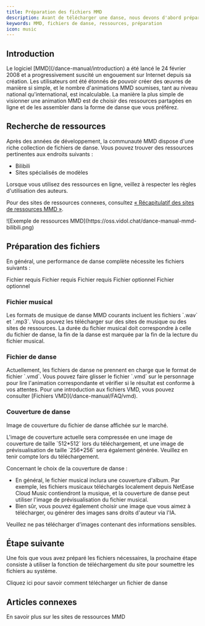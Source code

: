 ```yaml
---
title: Préparation des fichiers MMD
description: Avant de télécharger une danse, nous devons d'abord préparer les ressources liées à MMD. Ce guide vous aidera à comprendre quels fichiers préparer et comment les obtenir.
keywords: MMD, fichiers de danse, ressources, préparation
icon: music
---
```


## Introduction

<Note>
Le logiciel [MMD](/dance-manual/introduction) a été lancé le 24 février 2008 et a progressivement suscité un engouement sur Internet depuis sa création. Les utilisateurs ont été étonnés de pouvoir créer des œuvres de manière si simple, et le nombre d'animations MMD soumises, tant au niveau national qu'international, est incalculable. La manière la plus simple de visionner une animation MMD est de choisir des ressources partagées en ligne et de les assembler dans la forme de danse que vous préférez.
</Note>

## Recherche de ressources

Après des années de développement, la communauté MMD dispose d'une riche collection de fichiers de danse. Vous pouvez trouver des ressources pertinentes aux endroits suivants :

- Bilibili
- Sites spécialisés de modèles

<Warning>
Lorsque vous utilisez des ressources en ligne, veillez à respecter les règles d'utilisation des auteurs.
</Warning>

Pour des sites de ressources connexes, consultez [« Récapitulatif des sites de ressources MMD »](/dance-manual/resources).

<Frame>
  ![Exemple de ressources MMD](https://oss.vidol.chat/dance-manual-mmd-bilibili.png)
</Frame>

## Préparation des fichiers

En général, une performance de danse complète nécessite les fichiers suivants :

<CardGroup cols={2}>
  <Card title="Musique de fond" icon="music">
    Fichier requis
  </Card>
  <Card title="Fichier de mouvement de danse" icon="person-walking">
    Fichier requis
  </Card>
  <Card title="Image de couverture" icon="image">
    Fichier requis
  </Card>
  <Card title="Trajectoire de la caméra" icon="video">
    Fichier optionnel
  </Card>
  <Card title="Conception de la scène" icon="masks-theater">
    Fichier optionnel
  </Card>
</CardGroup>

### Fichier musical

<Steps>
  <Step title="Format de fichier">
    Les formats de musique de danse MMD courants incluent les fichiers `.wav` et `.mp3`.
  </Step>
  <Step title="Méthode d'obtention">
    Vous pouvez les télécharger sur des sites de musique ou des sites de ressources.
  </Step>
  <Step title="Remarques">
    La durée du fichier musical doit correspondre à celle du fichier de danse, la fin de la danse est marquée par la fin de la lecture du fichier musical.
  </Step>
</Steps>

### Fichier de danse

<Steps>
  <Step title="Format de fichier">
    Actuellement, les fichiers de danse ne prennent en charge que le format de fichier `.vmd`.
  </Step>
  <Step title="Méthode d'utilisation">
    Vous pouvez faire glisser le fichier `.vmd` sur le personnage pour lire l'animation correspondante et vérifier si le résultat est conforme à vos attentes.
  </Step>
  <Step title="En savoir plus">
    Pour une introduction aux fichiers VMD, vous pouvez consulter [Fichiers VMD](/dance-manual/FAQ/vmd).
  </Step>
</Steps>

### Couverture de danse

Image de couverture du fichier de danse affichée sur le marché.

<Info>
L'image de couverture actuelle sera compressée en une image de couverture de taille `512*512` lors du téléchargement, et une image de prévisualisation de taille `256*256` sera également générée. Veuillez en tenir compte lors du téléchargement.
</Info>

Concernant le choix de la couverture de danse :

- En général, le fichier musical inclura une couverture d'album. Par exemple, les fichiers musicaux téléchargés localement depuis NetEase Cloud Music contiendront la musique, et la couverture de danse peut utiliser l'image de prévisualisation du fichier musical.
- Bien sûr, vous pouvez également choisir une image que vous aimez à télécharger, ou générer des images sans droits d'auteur via l'IA.

<Warning>
Veuillez ne pas télécharger d'images contenant des informations sensibles.
</Warning>

## Étape suivante

Une fois que vous avez préparé les fichiers nécessaires, la prochaine étape consiste à utiliser la fonction de téléchargement du site pour soumettre les fichiers au système.

<Card title="Télécharger le fichier de danse" icon="upload" href="/dance-manual/qucikstart/upload-dance">
  Cliquez ici pour savoir comment télécharger un fichier de danse
</Card>

## Articles connexes

<CardGroup cols={2}>
  <Card title="Ressources MMD" icon="link" href="/dance-manual/resources">
    En savoir plus sur les sites de ressources MMD
  </Card>
</CardGroup>

